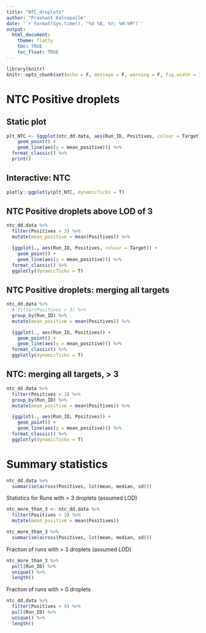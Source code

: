 ```yaml
---
title: "NTC_droplets"
author: "Prashant Kalvapalle"
date: '`r format(Sys.time(), "%d %B, %Y; %H:%M")`'
output: 
  html_document:
    theme: flatly
    toc: TRUE
    toc_float: TRUE
---
```


```r
library(knitr)
knitr::opts_chunk$set(echo = F, message = F, warning = F, fig.width = 12, fig.height = 4)
```

# NTC Positive droplets

## Static plot
```r
plt_NTC <- {ggplot(ntc_dd.data, aes(Run_ID, Positives, colour = Target)) +
    geom_point() + 
    geom_line(aes(y = mean_positive))} %>% 
  format_classic() %>% 
  print()

```

## Interactive: NTC

```r

plotly::ggplotly(plt_NTC, dynamicTicks = T)

```

## NTC Positive droplets above LOD of 3

```r

ntc_dd.data %>%
  filter(Positives > 3) %>% 
  mutate(mean_positive = mean(Positives)) %>% 

  {ggplot(., aes(Run_ID, Positives, colour = Target)) +
    geom_point() + 
    geom_line(aes(y = mean_positive))} %>% 
  format_classic() %>% 
  ggplotly(dynamicTicks = T)

```

## NTC Positive droplets: merging all targets

```r

ntc_dd.data %>%
  # filter(Positives > 3) %>% 
  group_by(Run_ID) %>% 
  mutate(mean_positive = mean(Positives)) %>% 

  {ggplot(., aes(Run_ID, Positives)) +
    geom_point() + 
    geom_line(aes(y = mean_positive))} %>% 
  format_classic() %>% 
  ggplotly(dynamicTicks = T)

```
## NTC: merging all targets, > 3

```r

ntc_dd.data %>%
  filter(Positives > 3) %>%
  group_by(Run_ID) %>% 
  mutate(mean_positive = mean(Positives)) %>% 

  {ggplot(., aes(Run_ID, Positives)) +
    geom_point() + 
    geom_line(aes(y = mean_positive))} %>% 
  format_classic() %>% 
  ggplotly(dynamicTicks = T)

```

# Summary statistics

```r

ntc_dd.data %>% 
  summarise(across(Positives, lst(mean, median, sd)))
```
Statistics for Runs with > 3 droplets (assumed LOD)

```r

ntc_more_than_3 <- ntc_dd.data %>% 
  filter(Positives > 3) %>% 
  mutate(mean_positive = mean(Positives)) 

ntc_more_than_3 %>% 
  summarise(across(Positives, lst(mean, median, sd)))
```

Fraction of runs with > 3 droplets (assumed LOD)

```r

ntc_more_than_3 %>% 
  pull(Run_ID) %>% 
  unique() %>% 
  length() 

```
Fraction of runs with > 0 droplets

```r

ntc_dd.data %>% 
  filter(Positives > 0) %>% 
  pull(Run_ID) %>% 
  unique() %>% 
  length() 

```
